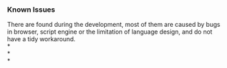 === Known Issues ===
There are found during the development, most of them are caused by bugs in browser, script engine or the limitation of language design, and do not have a tidy workaround.<br>
* {{{TAB character may not display correctly in Windows Internet Explorer and HTA. (Trident implementation behavior)}}}<br>
* {{{Variable definition does not work. (ECMAScript eval behavior)}}}<br>
* {{{String assignments may not work correctly, if the source string contains NUL character. (Trident behavior)}}}<br>